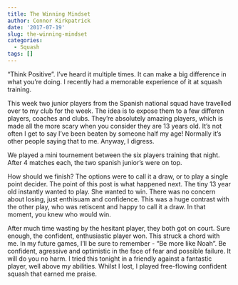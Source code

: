 ```yaml
---
title: The Winning Mindset
author: Connor Kirkpatrick
date: '2017-07-19'
slug: the-winning-mindset
categories:
  - Squash
tags: []
---
```


"Think Positive". I've heard it multiple times. It can make a big difference in what you're doing. I recently had a memorable experience of it at squash training.

This week two junior players from the Spanish national squad have travelled over to my club for the week. The idea is to expose them to a few differen players, coaches and clubs. They're absolutely amazing players, which is made all the more scary when you consider they are 13 years old. It's not often I get to say I've been beaten by someone half my age! Normally it's other people saying that to me. Anyway, I digress.

We played a mini tournement between the six players training that night. After 4 matches each, the two spanish junior's were on top. 

How should we finish? The options were to call it a draw, or to play a single point decider. The point of this post is what happened next. The tiny 13 year old instantly wanted to play. She wanted to win. There was no concern about losing, just enthisuam and confidence. This was a huge contrast with the other play, who was retiscent and happy to call it a draw. In that moment, you knew who would win.

After much time wasting by the hesitant player, they both got on court. Sure enough, the confident, enthusiastic player won. This struck a chord with me. In my future games, I'll be sure to remember - "Be more like Noah". Be confident, agressive and optimistic in the face of fear and possible failure. It will do you no harm. I tried this tonight in a friendly against a fantastic player, well above my abilities. Whilst I lost, I played free-flowing confident squash that earned me praise.